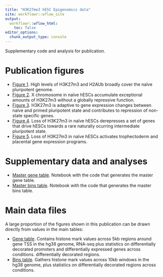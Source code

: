 ```yaml
---
title: "H3K27me3 hESC Epigenomics data"
site: workflowr::wflow_site
output:
  workflowr::wflow_html:
    toc: false
editor_options:
  chunk_output_type: console
---
```


Supplementary code and analysis for publication.

# Publication figures

* [Figure 1](fig_01_quantitative_chip.html). High levels of H3K27m3
and H2AUb broadly cover the naïve pluripotent genome.
* [Figure 2](fig_02_x_chromosome.html). X chromosome in naïve hESCs 
accumulate exceptional amounts of H3K27m3 without a globally repressive function.
* [Figure 3](fig_03_h3k27m3_groups.html). H3K27m3 is adaptive to gene expression
changes between naïve and primed pluripotent state and contributes to repression
of non-state specific genes.
* [Figure 4](fig_04_intermediate.html). Loss of H3K27m3 in naïve hESCs derepresses
a set of genes that drive hESCs towards a rare naturally ocurring intermediate
pluripotent state.
* [Figure 5](fig_04_intermediate.html). Loss of H3K27m3 in naïve hESCs 
activates trophectoderm and placental gene expression programs.

# Supplementary data and analyses

* [Master gene table](master_gene_table.html). Notebook with the code that 
generates the master gene table. 
* [Master bins table](master_bins_table.html). Notebook with the code that 
generates the master bins table.

# Main data files

A large proportion of the figures shown in this publication can be drawn directly
from values in the main tables:

* [Gene table](../data/meta/Kumar_2020_master_gene_table_rnaseq_shrunk_annotated.zip).
 Contains histone mark values across 5kb regions around gene TSS in the hg38 genome, RNA-seq
 plus statistics on differentially decorated promoters and differentially expressed
 genes across conditions.
differentially decorated regions.
* [Bins table](../data/meta/Kumar_2020_master_bins_10kb_table_final_raw.zip). Gathers
histone mark values across 10kb windows in the hg38 genome, plus statistics on
differentially decorated regions across conditions.


